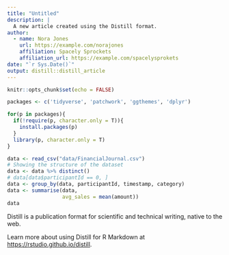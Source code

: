 ```yaml
---
title: "Untitled"
description: |
  A new article created using the Distill format.
author:
  - name: Nora Jones 
    url: https://example.com/norajones
    affiliation: Spacely Sprockets
    affiliation_url: https://example.com/spacelysprokets
date: "`r Sys.Date()`"
output: distill::distill_article
---
```


```r
knitr::opts_chunk$set(echo = FALSE)
```

```r
packages <- c('tidyverse', 'patchwork', 'ggthemes', 'dplyr')

for(p in packages){
  if(!require(p, character.only = T)){
    install.packages(p)
  }
  library(p, character.only = T)
}

```

```r
data <- read_csv("data/FinancialJournal.csv")
# Showing the structure of the dataset
data <- data %>% distinct()
# data[data$participantId == 0, ]
data <- group_by(data, participantId, timestamp, category)
data <- summarise(data,
                  avg_sales = mean(amount))
data
```



Distill is a publication format for scientific and technical writing, native to the web. 

Learn more about using Distill for R Markdown at <https://rstudio.github.io/distill>.





